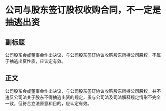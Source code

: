 # 公司与股东签订股权收购合同，不一定是抽逃出资
## 副标题
公司股东会或董事会作出决议，与公司股东签订协议收购股东所持公司股权，不属于抽逃出资性质，应认定有效。
## 正文
公司股东会或董事会作出决议，与公司股东签订协议收购股东所持公司股权，并不违反公司法关于股东不得抽逃出资的规定，虽与公司法及司法解释规定情形不完全一致，但符合立法原意和目的，应认定有效。